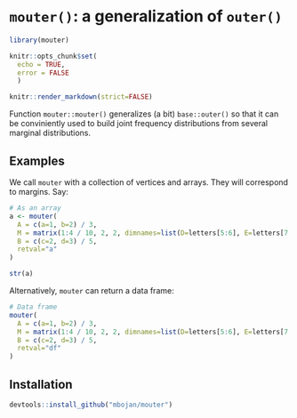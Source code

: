 # `mouter()`: a generalization of `outer()`


```r
library(mouter)

knitr::opts_chunk$set(
  echo = TRUE,
  error = FALSE
  )

knitr::render_markdown(strict=FALSE)
```

Function `mouter::mouter()` generalizes (a bit) `base::outer()` so that it can be conviniently used to build joint frequency distributions from several marginal distributions.

## Examples

We call `mouter` with a collection of vertices and arrays. They will correspond to margins. Say:


```r
# As an array
a <- mouter(
  A = c(a=1, b=2) / 3,
  M = matrix(1:4 / 10, 2, 2, dimnames=list(D=letters[5:6], E=letters[7:8])),
  B = c(c=2, d=3) / 5,
  retval="a"
)

str(a)
```

Alternatively, `mouter` can return a data frame:

```r
# Data frame
mouter(
  A = c(a=1, b=2) / 3,
  M = matrix(1:4 / 10, 2, 2, dimnames=list(D=letters[5:6], E=letters[7:8])),
  B = c(c=2, d=3) / 5,
  retval="df"
)
```




## Installation

```r
devtools::install_github("mbojan/mouter")
```
